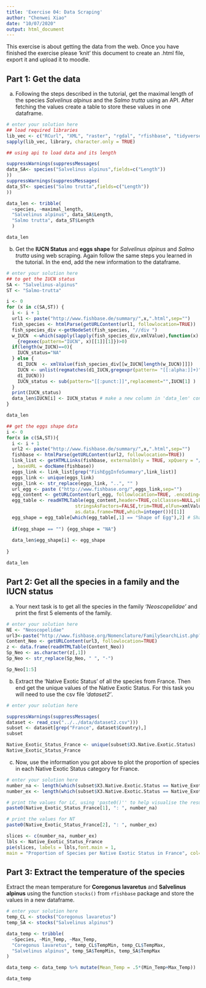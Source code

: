 ```yaml
---
title: 'Exercise 04: Data Scraping'
author: "Chenwei Xiao"
date: "10/07/2020"
output: html_document
---
```


This exercise is about getting the data from the web. Once you have finished the exercise please 'knit' this document to create an .html file, export it and upload it to moodle. 

## Part 1: Get the data

a. Following the steps described in the tutorial, get the maximal length of the species *Salvelinus alpinus* and the *Salmo trutta* using an API. After fetching the values create a table to store these values in one dataframe. 

```r
# enter your solution here
## load required libraries
lib_vec <- c("RCurl", "XML", "raster", "rgdal", "rfishbase", "tidyverse", "sf")
sapply(lib_vec, library, character.only = TRUE)

## using api to load data and its length

suppressWarnings(suppressMessages(
data_SA<- species("Salvelinus alpinus",fields=c("Length"))
))
suppressWarnings(suppressMessages(
data_ST<- species("Salmo trutta",fields=c("Length"))
))

data_len <- tribble(
  ~species, ~maximal_length,
  "Salvelinus alpinus", data_SA$Length,
  "Salmo trutta", data_ST$Length
  )

data_len


```

b. Get the **IUCN Status** and **eggs shape** for *Salvelinus alpinus* and *Salmo trutta* using web scraping. Again follow the same steps you learned in the tutorial. In the end, add the new information to the dataframe.

```r
# enter your solution here
## to get the IUCN status
SA <- "Salvelinus-alpinus"
ST <- "Salmo-trutta"

i <- 0
for (x in c(SA,ST)) {
  i <- i + 1
  url1 <- paste("http://www.fishbase.de/summary/",x,".html",sep="")                 # we call the url
  fish_species <- htmlParse(getURLContent(url1, followlocation=TRUE))              # get the content
  fish_species_div <-getNodeSet(fish_species, "//div ")                            # get the node with the fish species (the nodeSet gets all the values inside the //div tag)
  w_IUCN  <-which(sapply(lapply(fish_species_div,xmlValue),function(x)            # look for the IUCN content
    {regexec(pattern="IUCN", x)[[1]][1]})>0)
  if(length(w_IUCN)==0){                                                        # here we assign NA if the fileds are empty
    IUCN_status="NA"
  } else {                                                                     # else we read the information and iterate over the fields
    d1_IUCN  <- xmlValue(fish_species_div[[w_IUCN[length(w_IUCN)]]])
    IUCN <- unlist(regmatches(d1_IUCN,gregexpr(pattern= "[[:alpha:]]+)",     
    d1_IUCN)))
    IUCN_status <- sub(pattern="[[:punct:]]",replacement="",IUCN[1] ) 
  } 
  print(IUCN_status)
  data_len$IUCN[i] <- IUCN_status # make a new column in 'data_len' containing the IUCN status
}

data_len

## get the eggs shape data
i <- 0
for(x in c(SA,ST)){
  i <- i + 1
  url2 <- paste("http://www.fishbase.de/summary/",x,".html",sep="")
  fishbase <- htmlParse(getURLContent(url2, followlocation=TRUE))
  link_list <- getHTMLLinks(fishbase, externalOnly = TRUE, xpQuery = "//a/@href"
  , baseURL = docName(fishbase))
  eggs_link <- link_list[grep("FishEggInfoSummary",link_list)]
  eggs_link <- unique(eggs_link)
  eggs_link <- str_replace(eggs_link, "..", "" )
  url_egg <- paste ("http://www.fishbase.org/",eggs_link,sep="")
  egg_content <- getURLContent(url_egg, followlocation=TRUE, .encoding="CE_UTF8")
  egg_table <- readHTMLTable(egg_content,header=TRUE,colClasses=NULL,skip.rows=integer(),
                         stringsAsFactors=FALSE,trim=TRUE,elFun=xmlValue,
                         as.data.frame=TRUE,which=integer())[[1]]
  egg_shape = egg_table[which(egg_table[,1] == "Shape of Egg"),2] # Shape of Egg
  
  if(egg_shape == "") {egg_shape = "NA"}
  
  data_len$egg_shape[i] <- egg_shape
  
}

data_len
```


## Part 2: Get all the species in a family and the IUCN status

a. Your next task is to get all the species in the family _'Neoscopelidae'_ and print the first 5 elements of the family.

```r
# enter your solution here
NE <- "Neoscopelidae"
url3<-paste("http://www.fishbase.org/Nomenclature/FamilySearchList.php?Family=", NE,sep="")
Content_Neo <- getURLContent(url3, followlocation=TRUE)
z <- data.frame(readHTMLTable(Content_Neo))
Sp_Neo <- as.character(z[,1])
Sp_Neo <- str_replace(Sp_Neo, " ", "-")

Sp_Neo[1:5]
```

b. Extract the 'Native Exotic Status' of all the species from France. Then end get the unique values of the Native Exotic Status. For this task you will need to use the csv file _'dataset2'_.

```r
# enter your solution here

suppressWarnings(suppressMessages(
dataset <- read_csv("../../data/dataset2.csv")))
subset <- dataset[grep("France", dataset$Country),]
subset

Native_Exotic_Status_France <- unique(subset$X3.Native.Exotic.Status)
Native_Exotic_Status_France

```

c. Now, use the information you got above to plot the proportion of species in each Native Exotic Status category for France.

```r
# enter your solution here
number_na <- length(which(subset$X3.Native.Exotic.Status == Native_Exotic_Status_France[1]))
number_ex <- length(which(subset$X3.Native.Exotic.Status == Native_Exotic_Status_France[2]))

# print the values for LC, using 'paste0()'' to help visualise the results.
paste0(Native_Exotic_Status_France[1], ": ", number_na)

# print the values for NT
paste0(Native_Exotic_Status_France[2], ": ", number_ex)

slices <- c(number_na, number_ex)
lbls <- Native_Exotic_Status_France
pie(slices, labels = lbls,font.main = 1, 
main = "Proportion of Species per Native Exotic Status in France", col=c("red", "yellow"))


```


## Part 3: Extract the temperature of the species  

Extract the mean temperature for **Coregonus lavaretus** and **Salvelinus alpinus** using the function `stocks()` from `rfishbase` package and store the values in a new dataframe.

```r
# enter your solution here
temp_CL <- stocks("Coregonus lavaretus")
temp_SA <- stocks("Salvelinus alpinus")

data_temp <- tribble(
  ~Species, ~Min_Temp, ~Max_Temp,
  "Coregonus lavaretus", temp_CL$TempMin, temp_CL$TempMax,
  "Salvelinus alpinus", temp_SA$TempMin, temp_SA$TempMax
)

data_temp <- data_temp %>% mutate(Mean_Temp = .5*(Min_Temp+Max_Temp))

data_temp

```












